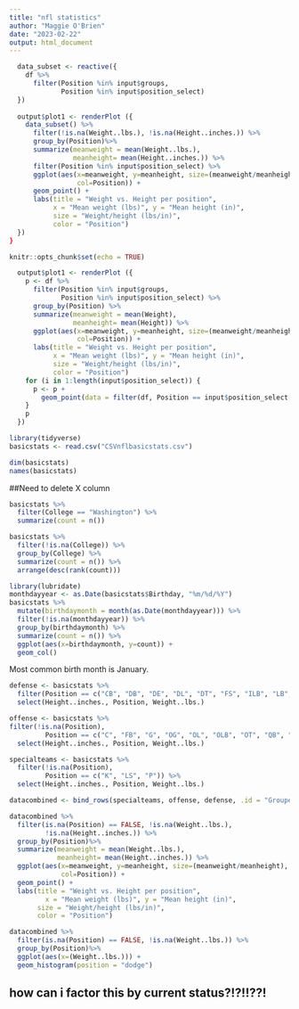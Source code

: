 ```yaml
---
title: "nfl statistics"
author: "Maggie O'Brien"
date: "2023-02-22"
output: html_document
---
```

```r
  data_subset <- reactive({
    df %>%
      filter(Position %in% input$groups,
             Position %in% input$position_select)
  })
  
  output$plot1 <- renderPlot ({
    data_subset() %>% 
      filter(!is.na(Weight..lbs.), !is.na(Height..inches.)) %>%
      group_by(Position)%>%
      summarize(meanweight = mean(Weight..lbs.),
                meanheight= mean(Height..inches.)) %>%
      filter(Position %in% input$position_select) %>%
      ggplot(aes(x=meanweight, y=meanheight, size=(meanweight/meanheight), 
                 col=Position)) +
      geom_point() +
      labs(title = "Weight vs. Height per position",
           x = "Mean weight (lbs)", y = "Mean height (in)",
           size = "Weight/height (lbs/in)",
           color = "Position")
  })
}
```
```r
knitr::opts_chunk$set(echo = TRUE)
```

```r
  output$plot1 <- renderPlot ({
    p <- df %>%
      filter(Position %in% input$groups,
             Position %in% input$position_select) %>%
      group_by(Position) %>%
      summarize(meanweight = mean(Weight),
                meanheight= mean(Height)) %>%
      ggplot(aes(x=meanweight, y=meanheight, size=(meanweight/meanheight), 
                 col=Position)) +
      labs(title = "Weight vs. Height per position",
           x = "Mean weight (lbs)", y = "Mean height (in)",
           size = "Weight/height (lbs/in)",
           color = "Position")
    for (i in 1:length(input$position_select)) {
      p <- p + 
        geom_point(data = filter(df, Position == input$position_select[i])) 
    }
    p
  })
````

```r
library(tidyverse)
basicstats <- read.csv("CSVnflbasicstats.csv")

dim(basicstats)
names(basicstats)
```
##Need to delete X column

```r
basicstats %>%
  filter(College == "Washington") %>%
  summarize(count = n())
```

```r
basicstats %>%
  filter(!is.na(College)) %>%
  group_by(College) %>%
  summarize(count = n()) %>%
  arrange(desc(rank(count)))
```

```r
library(lubridate)
monthdayyear <- as.Date(basicstats$Birthday, "%m/%d/%Y")
basicstats %>%
  mutate(birthdaymonth = month(as.Date(monthdayyear))) %>%
  filter(!is.na(monthdayyear)) %>%
  group_by(birthdaymonth) %>%
  summarize(count = n()) %>%
  ggplot(aes(x=birthdaymonth, y=count)) +
  geom_col() 

```
Most common birth month is January.


```r
defense <- basicstats %>%
  filter(Position == c("CB", "DB", "DE", "DL", "DT", "FS", "ILB", "LB", "MLB", "NT", "SAF", "SS")) %>%
  select(Height..inches., Position, Weight..lbs.)

offense <- basicstats %>%
filter(!is.na(Position),
         Position == c("C", "FB", "G", "OG", "OL", "OLB", "OT", "QB", "RB", "WR", "T", "TE")) %>%
  select(Height..inches., Position, Weight..lbs.)

specialteams <- basicstats %>%
  filter(!is.na(Position),
         Position == c("K", "LS", "P")) %>%
  select(Height..inches., Position, Weight..lbs.)

datacombined <- bind_rows(specialteams, offense, defense, .id = "Grouped Teams")
```

```r
datacombined %>%
  filter(is.na(Position) == FALSE, !is.na(Weight..lbs.),
         !is.na(Height..inches.)) %>%
  group_by(Position)%>%
  summarize(meanweight = mean(Weight..lbs.),
            meanheight= mean(Height..inches.)) %>%
  ggplot(aes(x=meanweight, y=meanheight, size=(meanweight/meanheight), 
             col=Position)) +
  geom_point() +
  labs(title = "Weight vs. Height per position",
         x = "Mean weight (lbs)", y = "Mean height (in)",
       size = "Weight/height (lbs/in)",
       color = "Position")
```
```r
datacombined %>%
  filter(is.na(Position) == FALSE, !is.na(Weight..lbs.)) %>%
  group_by(Position)%>%
  ggplot(aes(x=(Weight..lbs.))) + 
  geom_histogram(position = "dodge")
```
## how can i factor this by current status?!?!!??!





